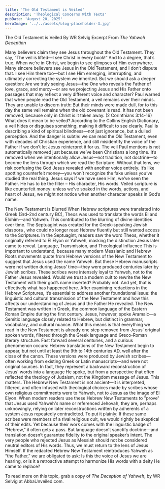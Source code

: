 ```yaml
---
title: 'The Old Testament is Veiled'
description: 'Theological Concerns With Texts'
pubDate: 'August 20, 2025'
heroImage: '../../assets/blog-placeholder-3.jpg'
---
```


The Old Testament is Veiled
By WR Selvig
Excerpt From *The Yahweh Deception*

Many believers claim they see Jesus throughout the Old Testament. They say, “The veil is lifted—I see Christ in every book!” And to a degree, that’s true. When we’re in Christ, we begin to see glimpses of Him everywhere. Many sincere believers see Jesus in the Old Testament, and I don’t dispute that. I see Him there too—but I see Him emerging, interrupting, and ultimately correcting the system we inherited.
But we should ask a deeper question: Are we truly seeing Jesus—the One who reveals the Father of love, grace, and mercy—or are we projecting Jesus and His Father onto passages that may reflect a very different voice and character? 
Paul warned that when people read the Old Testament, a veil remains over their minds. They are unable to discern truth:
But their minds were made dull, for to this day the same veil remains when the old covenant is read. It has not been removed, because only in Christ is it taken away. (2 Corinthians 3:14-16)
What does it mean to be veiled? According to the Collins English Dictionary, a veil hides or disguises something, making it difficult to see clearly.
Paul is describing a kind of spiritual blindness—not just ignorance, but a dulled perception. And the danger is subtle: we can read the Old Testament, even with decades of Christian experience, and still misidentify the voice of the Father if we don’t let Jesus reinterpret it for us.
The veil Paul mentions is not automatically removed just because we’ve been Christians a long time. It’s removed when we intentionally allow Jesus—not tradition, not doctrine—to become the lens through which we read the Scripture. Without that lens, we risk confusing the God Jesus revealed with another voice entirely.
It’s like spotting counterfeit money—you won’t recognize the fake unless you’ve studied the real thing. Jesus says if we have seen Him, we’ve seen the Father. He has to be the filter – His character, His words. 
Veiled scripture is like counterfeit money: unless we’ve soaked in the words, actions, and heart of Jesus, we might not notice when another character speaks in God’s name.


The New Testament is Blurred
When Hebrew scriptures were translated into Greek (3rd–2nd century BC), Theos  was used to translate the words El and Elohim—and Yahweh.
This contributed to the blurring of divine identities over time. The Septuagint was created for the Greek-speaking Jewish diaspora , who could no longer read Hebrew fluently but still wanted access to the Scriptures. In the Septuagint, readers saw the word Theos, whether it originally referred to El Elyon or Yahweh, masking the distinction Jesus later came to reveal.
Language, Transmission, and Theological Influence
This is important to understand, because many modern Messianic and Hebrew Roots movements quote from Hebrew versions of the New Testament to suggest that Jesus used the name Yahweh. But these Hebrew manuscripts were not written during Jesus’ time—they were produced centuries later by Jewish scribes. These scribes were intensely loyal to Yahweh, not to the Father Jesus revealed. Would we trust a modern cult to rewrite the New Testament with their god’s name inserted? Probably not. And yet, that is effectively what has happened here. After examining redactions in the Hebrew Scriptures, it’s essential to address another foundational issue: the linguistic and cultural transmission of the New Testament and how this affects our understanding of Jesus and the Father He revealed.
The New Testament was written in Greek, the common language of the Eastern Roman Empire during the first century. Jesus, however, spoke Aramaic—a Semitic language closely related to Hebrew, but distinct in grammar, vocabulary, and cultural nuance. What this means is that everything we read in the New Testament is already one step removed from Jesus’ original spoken words, filtered through the Greek language and Greco-Roman literary structure.
Fast forward several centuries, and a curious phenomenon occurs: Hebrew translations of the New Testament begin to appear, but not until at least the 9th to 14th centuries AD, well after the close of the canon. These versions were produced by Jewish scribes—often working from existing Greek or Latin manuscripts—and were not original sources. In fact, they represent a backward reconstruction of Jesus' words into a language He spoke, but from a perspective that often reflected the theology of Judaism, not the Kingdom message of Jesus.
This matters. The Hebrew New Testament is not ancient—it is interpreted, filtered, and often infused with theological choices made by scribes whose own religious commitments were to Yahweh, not to Jesus as the image of El Elyon. When modern readers use these Hebrew New Testaments to "prove" that Jesus used Yahweh's name or referenced Jehovah, they are, perhaps unknowingly, relying on later reconstructions written by adherents of a system Jesus repeatedly contradicted.
To put it plainly: If these same scribes were members of a rival religious cult, we would rightly be skeptical of their edits. Yet because their work comes with the linguistic badge of “Hebrew,” it often gets a pass. But language doesn’t sanctify doctrine—and translation doesn’t guarantee fidelity to the original speaker’s intent. The very people who rejected Jesus as Messiah should not be considered neutral editors of His words.
Thus, we must return to the lens of Jesus Himself. If the redacted Hebrew New Testament reintroduces Yahweh as “the Father,” we are obligated to ask: Is this the voice of Jesus we are hearing, or is it a retroactive attempt to harmonize His words with a deity He came to replace?

To read more on this topic, grab a copy of *The Deception of Yahweh*, by WR Selvig at AbbaUnveiled.com.